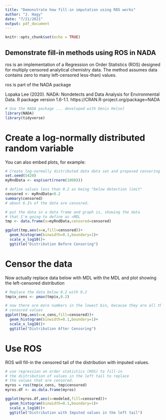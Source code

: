 ```yaml
---
title: "Demonstrate how fill-in imputation using ROS works"
author: "J. Hagy"
date: "7/21/2021"
output: pdf_document
---
```


```r
knitr::opts_chunk$set(echo = TRUE)

```

## Demonstrate fill-in methods using ROS in NADA

ros is an implementation of a Regression on Order Statistics (ROS) designed 
for multiply censored analytical chemistry data.
The method assumes data contains zero to many left-censored 
less-than) values.

ros is part of the NADA package

Lopaka Lee (2020). NADA: Nondetects and Data Analysis for Environmental Data. R package version 1.6-1.1.
https://CRAN.R-project.org/package=NADA

```r

# Use the NADA package ... developed with Denis Helsel
library(NADA)
library(tidyverse)

```

# Create a log-normally distributed random variable

You can also embed plots, for example:

```r
# Create log-normally distributed data data set and proposed censoring limit
set.seed(5420)
myRndData <- exp(sort(rnorm(1000)))

# define values less than 0.2 as being "below detection limit"
censored <- myRndData<0.2
summary(censored)
# about 6.1% of the data are censored.

# put the data in a data frame and graph is, showing the data
# that I'm going to define as <MDL
tmp <- data.frame(x=myRndData,censored=censored)

ggplot(tmp,aes(x=x,fill=censored))+
  geom_histogram(binwidth=0.1,boundary=1)+
  scale_x_log10()+
  ggtitle("Distribution Before Censoring")

```

# Censor the data 
Now actually replace data below with MDL with the MDL and plot showing 
the left-censored distribution

```r
# Replace the data below 0.2 with 0.2  
tmp$x_cens <- pmax(tmp$x,0.2)

# now there are more numbers in the lowest bin, because they are all the 
# censored values
ggplot(tmp,aes(x=x_cens,fill=censored))+
  geom_histogram(binwidth=0.1,boundary=1)+
  scale_x_log10()+
  ggtitle("Distribution After Censoring")

```
# Use ROS 
ROS will fill-in the censored tail of the distribution 
with imputed values.
```r

# use regression on order statistics (ROS) to fill-in
# the distribution of values in the left tail to replace
# the values that are censored.  
myros = ros(tmp$x_cens, tmp$censored) 
myros.df <- as.data.frame(myros)

ggplot(myros.df,aes(x=modeled,fill=censored))+
  geom_histogram(binwidth=0.1,boundary=1)+
  scale_x_log10()+
  ggtitle("Distribution with Imputed values in the left tail")

```

